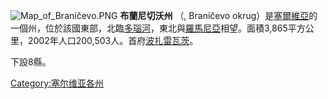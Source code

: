{{NoteTA
  |G1=地名
  |G2=nationality
}}

[[File:Map_of_Braničevo.PNG|thumb]]
'''布蘭尼切沃州''' （{{lang|sr|Браничевски округ}}, Braničevo okrug）是[[塞爾維亞|塞爾維亞]]的一個州，位於該國東部，北臨[[多瑙河|多瑙河]]，東北與[[羅馬尼亞|羅馬尼亞]]相望。面積3,865平方公里，2002年人口200,503人。首府[[波扎雷瓦茨|波扎雷瓦茨]]。

下設8縣。

{{塞爾維亞行政區劃|nocat}}
[[Category:塞尔维亚各州|Category:塞尔维亚各州]]